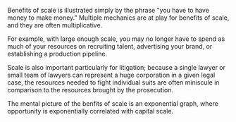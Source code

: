 Benefits of scale is illustrated simply by the phrase "you have to have money
to make money." Multiple mechanics are at play for benefits of scale, and they
are often multiplicative.

For example, with large enough scale, you may no longer have to spend as much
of your resources on recruiting talent, advertising your brand, or establishing
a production pipeline.

Scale is also important particularly for litigation; because a single lawyer or
small team of lawyers can represent a huge corporation in a given legal case,
the resources needed to fight individual suits are often miniscule in comparison
to the resources brought by the prosecution.

The mental picture of the benfits of scale is an exponential graph, where opportunity
is exponentially correlated with capital scale.
